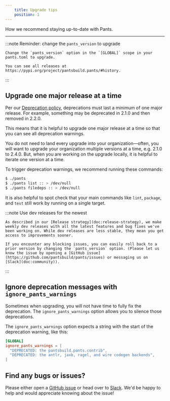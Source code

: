 ```yaml
---
    title: Upgrade tips
    position: 1
---
```



How we recommend staying up-to-date with Pants.

---


:::note Reminder: change the `pants_version` to upgrade

```
Change the `pants_version` option in the `[GLOBAL]` scope in your pants.toml to upgrade.

You can see all releases at https://pypi.org/project/pantsbuild.pants/#history.

```

:::


## Upgrade one major release at a time
Per our [Deprecation policy](doc:deprecation-policy), deprecations must last a minimum of one major release. For example, something may be deprecated in 2.1.0 and then removed in 2.2.0.

This means that it is helpful to upgrade one major release at a time so that you can see all deprecation warnings. 

You do not need to land every upgrade into your organization—often, you will want to upgrade your organization multiple versions at a time, e.g. 2.1.0 to 2.4.0. But, when you are working on the upgrade locally, it is helpful to iterate one version at a time.

To trigger deprecation warnings, we recommend running these commands:

```bash
$ ./pants
$ ./pants list :: > /dev/null
$ ./pants filedeps :: > /dev/null
```

It is also helpful to spot check that your main commands like `lint`, `package`, and `test` still work by running on a single target.

:::note Use dev releases for the newest

```
As described in our [Release strategy](doc:release-strategy), we make weekly dev releases with all the latest features and bug fixes we've been working on. While dev releases are less stable, they mean you get access to improvements sooner. 

If you encounter any blocking issues, you can easily roll back to a prior version by changing the `pants_version` option. (Please let us know the issue by opening a [GitHub issue](https://github.com/pantsbuild/pants/issues) or messaging us on [Slack](doc:community)).

```

:::


## Ignore deprecation messages with `ignore_pants_warnings`
Sometimes when upgrading, you will not have time to fully fix the deprecation. The `ignore_pants_warnings` option allows you to silence those deprecations.

The `ignore_pants_warnings` option expects a string with the start of the deprecation warning, like this:
```toml title="title="pants.toml""
[GLOBAL]
ignore_pants_warnings = [
  "DEPRECATED: the pantsbuild.pants.contrib",
  "DEPRECATED: the antlr, jaxb, ragel, and wire codegen backends",
]
```


## Find any bugs or issues?
Please either open a [GitHub issue](https://github.com/pantsbuild/pants/issues) or head over to [Slack](doc:community). We'd be happy to help and would appreciate knowing about the issue!